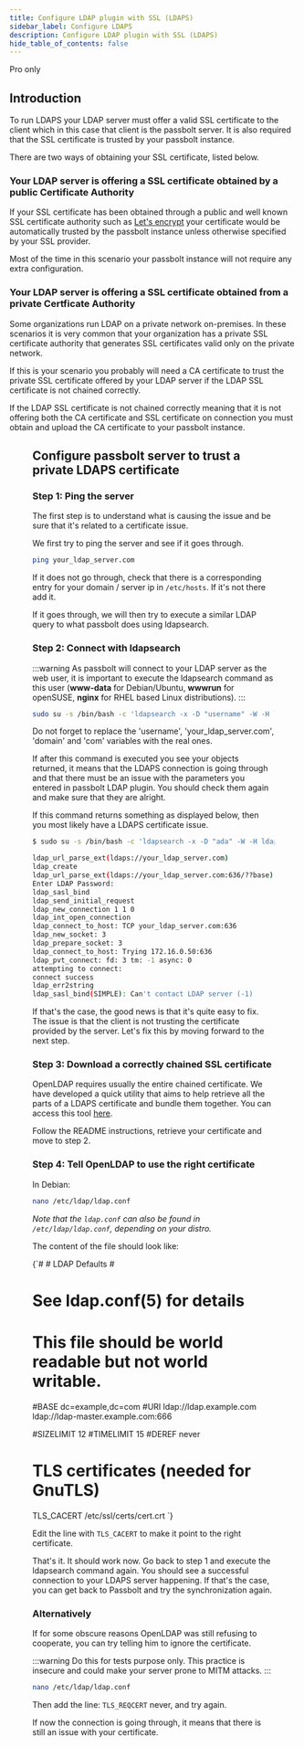 ```yaml
---
title: Configure LDAP plugin with SSL (LDAPS)
sidebar_label: Configure LDAPS
description: Configure LDAP plugin with SSL (LDAPS)
hide_table_of_contents: false
---
```



<Chips link="https://www.passbolt.com/pricing/pro" isUnderMainTitle={true}>Pro only</Chips>

## Introduction

To run LDAPS your LDAP server must offer a valid SSL certificate to the client which in this case that client is the passbolt server. It is also required that the SSL certificate is trusted by your passbolt instance.

There are two ways of obtaining your SSL certificate, listed below.

### Your LDAP server is offering a SSL certificate obtained by a public Certificate Authority

If your SSL certificate has been obtained through a public and well known SSL certificate authority such as [Let's encrypt](https://letsencrypt.org/) your certificate would be automatically trusted by the passbolt instance unless otherwise specified by your SSL provider.

Most of the time in this scenario your passbolt instance will not require any extra configuration.

### Your LDAP server is offering a SSL certificate obtained from a private Certficate Authority

Some organizations run LDAP on a private network on-premises. In these scenarios it is very common that your organization has a private SSL certificate authority that generates SSL certificates valid only on the private network.

If this is your scenario you probably will need a CA certificate to trust the private SSL certificate offered by your LDAP server if the LDAP SSL certificate is not chained correctly.

If the LDAP SSL certificate is not chained correctly meaning that it is not offering both the CA certificate and SSL certificate on connection you must obtain and upload the CA certificate to your passbolt instance.

<Figure
  src="https://help.passbolt.com/assets/img/help/2020/01/AD_ldaps_ssl_certificate_error.png"
  alt="LDAP with ssl - certificate error message"
  caption="fig. LDAP with ssl - certificate error message"
/>

## Configure passbolt server to trust a private LDAPS certificate

### Step 1: Ping the server

The first step is to understand what is causing the issue and be sure that it's related to a certificate issue.

We first try to ping the server and see if it goes through.

```bash
ping your_ldap_server.com
```

If it does not go through, check that there is a corresponding entry for your domain / server ip in `/etc/hosts`. If it's not there add it.

If it goes through, we will then try to execute a similar LDAP query to what passbolt does using ldapsearch.

### Step 2: Connect with ldapsearch

:::warning
As passbolt will connect to your LDAP server as the web user, it is important to execute the ldapsearch command as this user (**www-data** for Debian/Ubuntu, **wwwrun** for openSUSE, **nginx** for RHEL based Linux distributions).
:::

```bash
sudo su -s /bin/bash -c 'ldapsearch -x -D "username" -W -H ldaps://your_ldap_server.com -b "dc=domain,dc=com" -d 9' www-data
```

Do not forget to replace the 'username', 'your_ldap_server.com', 'domain' and 'com' variables with the real ones.

If after this command is executed you see your objects returned, it means that the LDAPS connection is going through and that there must be an issue with the parameters you entered in passbolt LDAP plugin. You should check them again and make sure that they are alright.

If this command returns something as displayed below, then you most likely have a LDAPS certificate issue.

```bash
$ sudo su -s /bin/bash -c 'ldapsearch -x -D "ada" -W -H ldaps://your_ldap_server.com -b "dc=passbolt,dc=local" -d 9' www-data

ldap_url_parse_ext(ldaps://your_ldap_server.com)
ldap_create
ldap_url_parse_ext(ldaps://your_ldap_server.com:636/??base)
Enter LDAP Password:
ldap_sasl_bind
ldap_send_initial_request
ldap_new_connection 1 1 0
ldap_int_open_connection
ldap_connect_to_host: TCP your_ldap_server.com:636
ldap_new_socket: 3
ldap_prepare_socket: 3
ldap_connect_to_host: Trying 172.16.0.50:636
ldap_pvt_connect: fd: 3 tm: -1 async: 0
attempting to connect:
connect success
ldap_err2string
ldap_sasl_bind(SIMPLE): Can't contact LDAP server (-1)
```

If that's the case, the good news is that it's quite easy to fix. The issue is that the client is not trusting the certificate provided by the server. Let's fix this by moving forward to the next step.

### Step 3: Download a correctly chained SSL certificate

OpenLDAP requires usually the entire chained certificate. We have developed a quick utility that aims to help retrieve all the parts of a LDAPS certificate and bundle them together. You can access this tool [here](https://github.com/passbolt/ldaps_cert_util).

Follow the README instructions, retrieve your certificate and move to step 2.

### Step 4: Tell OpenLDAP to use the right certificate

In Debian:

```bash
nano /etc/ldap/ldap.conf
```

_Note that the `ldap.conf` can also be found in `/etc/ldap/ldap.conf`, depending on your distro._

The content of the file should look like:

<CodeBlock>
{`#
# LDAP Defaults
#

# See ldap.conf(5) for details
# This file should be world readable but not world writable.

#BASE   dc=example,dc=com
#URI    ldap://ldap.example.com ldap://ldap-master.example.com:666

#SIZELIMIT      12
#TIMELIMIT      15
#DEREF          never

# TLS certificates (needed for GnuTLS)
TLS_CACERT      /etc/ssl/certs/cert.crt
`}
</CodeBlock>

Edit the line with `TLS_CACERT` to make it point to the right certificate.

That's it. It should work now. Go back to step 1 and execute the ldapsearch command again. You should see a successful connection to your LDAPS server happening. If that's the case, you can get back to Passbolt and try the synchronization again.

### Alternatively

If for some obscure reasons OpenLDAP was still refusing to cooperate, you can try telling him to ignore the certificate.

:::warning
Do this for tests purpose only. This practice is insecure and could make your server prone to MITM attacks.
:::

```bash
nano /etc/ldap/ldap.conf
```

Then add the line: `TLS_REQCERT` never, and try again.

If now the connection is going through, it means that there is still an issue with your certificate.
